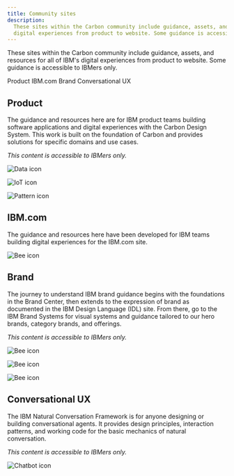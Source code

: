 ```yaml
---
title: Community sites
description:
  These sites within the Carbon community include guidance, assets, and resources for all of IBM's
  digital experiences from product to website. Some guidance is accessible to IBMers only.
---
```


<PageDescription>

These sites within the Carbon community include guidance, assets, and resources for all of IBM's
digital experiences from product to website. Some guidance is accessible to IBMers only.

</PageDescription>

<AnchorLinks>
  <AnchorLink>Product</AnchorLink>
  <AnchorLink>IBM.com</AnchorLink>
  <AnchorLink>Brand</AnchorLink>
  <AnchorLink>Conversational UX</AnchorLink>
</AnchorLinks>

## Product

The guidance and resources here are for IBM product teams building software applications and digital
experiences with the Carbon Design System. This work is built on the foundation of Carbon and
provides solutions for specific domains and use cases.

_This content is accessible to IBMers only._

<CardGroup>
<Column colLg={4} colMd={4} noGutterSm>
  <ResourceCard
    subTitle="IBM Products"
    href="https://pages.github.ibm.com/cdai-design/pal/"
    >

![Data icon](/about-carbon/community-sites/ibm-cloud.svg)

  </ResourceCard>
</Column>
<Column colLg={4} colMd={4} noGutterSm>
  <ResourceCard
    subTitle="IBM Sustainability"
    href="https://pages.github.ibm.com/ai-applications/design/"
    >

![IoT icon](/about-carbon/community-sites/watson.svg)

  </ResourceCard>

</Column>
<Column colLg={4} colMd={4} noGutterSm>
  <ResourceCard
    subTitle="Watson Moments"
    href="https://pages.github.ibm.com/data-and-ai/watson-moments/"
    >

![Pattern icon](/about-carbon/community-sites/watson.svg)

  </ResourceCard>
</Column>
</CardGroup>

## IBM.com

The guidance and resources here have been developed for IBM teams building digital experiences for
the IBM.com site.

<Row className="resource-card-group">
<Column colLg={4} colMd={4} noGutterSm>
  <ResourceCard
    subTitle="Carbon for IBM.com"
    href="https://www.ibm.com/standards/web/carbon-for-ibm-dotcom/"
    >

![Bee icon](/about-carbon/community-sites/bee.svg)

  </ResourceCard>

</Column>
</Row>

## Brand

The journey to understand IBM brand guidance begins with the foundations in the Brand Center, then
extends to the expression of brand as documented in the IBM Design Language (IDL) site. From there,
go to the IBM Brand Systems for visual systems and guidance tailored to our hero brands, category
brands, and offerings.

_This content is accessible to IBMers only._

<Row className="resource-card-group">
<Column colLg={4} colMd={4} noGutterSm>
  <ResourceCard
    subTitle="IBM Brand Center"
    href="https://www.ibm.com/brand/"
    >

![Bee icon](/about-carbon/community-sites/bee.svg)

  </ResourceCard>

</Column>
<Column colLg={4} colMd={4} noGutterSm>
  <ResourceCard
    subTitle="IBM Design Language"
    href="https://www.ibm.com/design/language/"
    >

![Bee icon](/about-carbon/community-sites/bee.svg)

  </ResourceCard>

</Column>
<Column colLg={4} colMd={4} noGutterSm>
  <ResourceCard
    subTitle="IBM Brand Systems"
    href="https://www.ibm.com/brand/systems"
    >

![Bee icon](/about-carbon/community-sites/bee.svg)

  </ResourceCard>

</Column>
</Row>

## Conversational UX

The IBM Natural Conversation Framework is for anyone designing or building conversational agents. It
provides design principles, interaction patterns, and working code for the basic mechanics of
natural conversation.

_This content is accessible to IBMers only._

<Row className="resource-card-group">
<Column colLg={4} colMd={4} noGutterSm>
  <ResourceCard
    subTitle="IBM Natural Conversation Framework"
    href="https://alma.dal1a.ciocloud.nonprod.intranet.ibm.com/"
    >

![Chatbot icon](/about-carbon/community-sites/chat-bot.svg)

  </ResourceCard>

</Column>
</Row>
